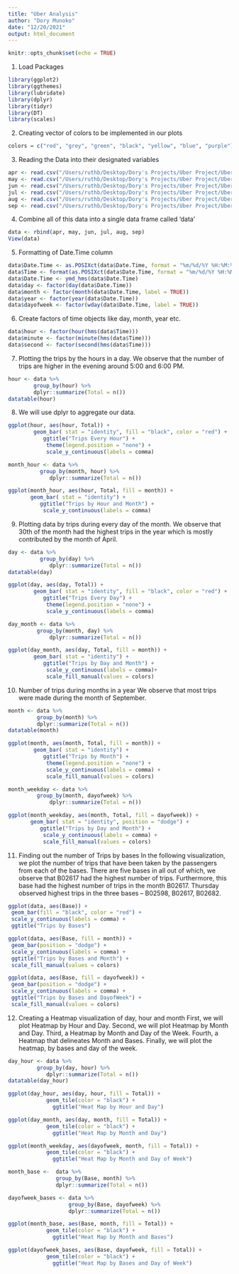 ---
title: "Uber Analysis"
author: "Dory Munoko"
date: "12/20/2021"
output: html_document
---

```{r setup, include=FALSE}
knitr::opts_chunk$set(echo = TRUE)
```

1. Load Packages
```{r}
library(ggplot2)
library(ggthemes)
library(lubridate)
library(dplyr)
library(tidyr)
library(DT)
library(scales)
```

2. Creating vector of colors to be implemented in our plots
```{r}
colors = c("red", "grey", "green", "black", "yellow", "blue", "purple")
```

3. Reading the Data into their designated variables
```{r}
apr <- read.csv("/Users/ruthb/Desktop/Dory's Projects/Uber Project/Uber-dataset/uber-raw-data-apr14.csv")
may <- read.csv("/Users/ruthb/Desktop/Dory's Projects/Uber Project/Uber-dataset/uber-raw-data-may14.csv")
jun <- read.csv("/Users/ruthb/Desktop/Dory's Projects/Uber Project/Uber-dataset/uber-raw-data-jun14.csv")
jul <- read.csv("/Users/ruthb/Desktop/Dory's Projects/Uber Project/Uber-dataset/uber-raw-data-jul14.csv")
aug <- read.csv("/Users/ruthb/Desktop/Dory's Projects/Uber Project/Uber-dataset/uber-raw-data-aug14.csv")
sep <- read.csv("/Users/ruthb/Desktop/Dory's Projects/Uber Project/Uber-dataset/uber-raw-data-sep14.csv")
```

4. Combine all of this data into a single data frame called ‘data’
```{r}
data <- rbind(apr, may, jun, jul, aug, sep)
View(data)
```

5. Formatting of Date.Time column
```{r}
data$Date.Time <- as.POSIXct(data$Date.Time, format = "%m/%d/%Y %H:%M:%S")
data$Time <- format(as.POSIXct(data$Date.Time, format = "%m/%d/%Y %H:%M:%S"), format="%H:%M:%S")
data$Date.Time <- ymd_hms(data$Date.Time)
data$day <- factor(day(data$Date.Time))
data$month <- factor(month(data$Date.Time, label = TRUE))
data$year <- factor(year(data$Date.Time))
data$dayofweek <- factor(wday(data$Date.Time, label = TRUE))
```

6. Create factors of time objects like day, month, year etc.
```{r}
data$hour <- factor(hour(hms(data$Time)))
data$minute <- factor(minute(hms(data$Time)))
data$second <- factor(second(hms(data$Time)))
```

7. Plotting the trips by the hours in a day. We observe that the number of trips are higher in the evening around 5:00 and 6:00 PM.
```{r}
hour <- data %>%
        group_by(hour) %>%
        dplyr::summarize(Total = n()) 
datatable(hour)
```

8. We will use dplyr to aggregate our data.
```{r}
ggplot(hour, aes(hour, Total)) + 
        geom_bar( stat = "identity", fill = "black", color = "red") +
           ggtitle("Trips Every Hour") +
            theme(legend.position = "none") +
            scale_y_continuous(labels = comma)

month_hour <- data %>%
          group_by(month, hour) %>%
             dplyr::summarize(Total = n())

ggplot(month_hour, aes(hour, Total, fill = month)) + 
       geom_bar( stat = "identity") +
          ggtitle("Trips by Hour and Month") +
           scale_y_continuous(labels = comma)
```

9. Plotting data by trips during every day of the month.
We observe that 30th of the month had the highest trips in the year which is mostly contributed by the month of April.
```{r}
day <- data %>%
          group_by(day) %>%
             dplyr::summarize(Total = n()) 
datatable(day)
```

```{r}
ggplot(day, aes(day, Total)) + 
        geom_bar( stat = "identity", fill = "black", color = "red") +
           ggtitle("Trips Every Day") +
            theme(legend.position = "none") +
            scale_y_continuous(labels = comma)
```

```{r}
day_month <- data %>%
         group_by(month, day) %>%
             dplyr::summarize(Total = n())

ggplot(day_month, aes(day, Total, fill = month)) + 
        geom_bar( stat = "identity") +
           ggtitle("Trips by Day and Month") +
            scale_y_continuous(labels = comma)+ 
            scale_fill_manual(values = colors)
```

10. Number of trips during months in a year
We observe that most trips were made during the month of September.
```{r}
month <- data %>%
         group_by(month) %>%
         dplyr::summarize(Total = n()) 
datatable(month)
```

```{r}
ggplot(month, aes(month, Total, fill = month)) + 
        geom_bar( stat = "identity") +
           ggtitle("Trips by Month") +
            theme(legend.position = "none") +
            scale_y_continuous(labels = comma) +
            scale_fill_manual(values = colors)
```

```{r}
month_weekday <- data %>%
         group_by(month, dayofweek) %>%
             dplyr::summarize(Total = n())

ggplot(month_weekday, aes(month, Total, fill = dayofweek)) + 
       geom_bar( stat = "identity", position = "dodge") +
          ggtitle("Trips by Day and Month") +
           scale_y_continuous(labels = comma) +
           scale_fill_manual(values = colors)
```

11. Finding out the number of Trips by bases
In the following visualization, we plot the number of trips that have been taken by the passengers from each of the bases. There are five bases in all out of which, we observe that B02617 had the highest number of trips. Furthermore, this base had the highest number of trips in the month B02617. Thursday observed highest trips in the three bases – B02598, B02617, B02682.
```{r}
ggplot(data, aes(Base)) + 
 geom_bar(fill = "black", color = "red") +
 scale_y_continuous(labels = comma) +
 ggtitle("Trips by Bases")
```

```{r}
ggplot(data, aes(Base, fill = month)) + 
 geom_bar(position = "dodge") +
 scale_y_continuous(labels = comma) +
 ggtitle("Trips by Bases and Month") +
 scale_fill_manual(values = colors)
```

```{r}
ggplot(data, aes(Base, fill = dayofweek)) + 
 geom_bar(position = "dodge") +
 scale_y_continuous(labels = comma) +
 ggtitle("Trips by Bases and DayofWeek") +
 scale_fill_manual(values = colors)
```

12. Creating a Heatmap visualization of day, hour and month
First, we will plot Heatmap by Hour and Day.
Second, we will plot Heatmap by Month and Day.
Third, a Heatmap by Month and Day of the Week.
Fourth, a Heatmap that delineates Month and Bases.
Finally, we will plot the heatmap, by bases and day of the week.
```{r}
day_hour <- data %>%
         group_by(day, hour) %>%
            dplyr::summarize(Total = n())
datatable(day_hour)
```

```{r}
ggplot(day_hour, aes(day, hour, fill = Total)) +
            geom_tile(color = "black") +
              ggtitle("Heat Map by Hour and Day")
```

```{r}
ggplot(day_month, aes(day, month, fill = Total)) +
            geom_tile(color = "black") +
              ggtitle("Heat Map by Month and Day")
```

```{r}
ggplot(month_weekday, aes(dayofweek, month, fill = Total)) +
            geom_tile(color = "black") +
              ggtitle("Heat Map by Month and Day of Week")
```

```{r}
month_base <-  data %>%
               group_by(Base, month) %>%
               dplyr::summarize(Total = n()) 

dayofweek_bases <- data %>%
                   group_by(Base, dayofweek) %>%
                   dplyr::summarize(Total = n()) 

ggplot(month_base, aes(Base, month, fill = Total)) +
            geom_tile(color = "black") +
              ggtitle("Heat Map by Month and Bases")
```

```{r}
ggplot(dayofweek_bases, aes(Base, dayofweek, fill = Total)) +
            geom_tile(color = "black") +
              ggtitle("Heat Map by Bases and Day of Week")
```






